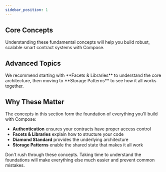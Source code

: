 ```yaml
---
sidebar_position: 1
---
```



<DocHero
  title="Foundations"
  subtitle="The building blocks of the Compose platform. Master these concepts to unlock the full power of diamond-based smart contract development."
  variant="gradient"
  height="small"
/>

## Core Concepts

<p style={{fontSize: '1.125rem', color: 'var(--ifm-color-emphasis-700)', marginBottom: '2rem'}}>
  Understanding these fundamental concepts will help you build robust, scalable smart contract systems with Compose.
</p>

<DocCardGrid columns={2}>
  <DocCard
    title="AUTHENTICATION"
    description="Access control and permission management for your diamond contracts. Learn how to implement role-based access control with composable facets."
    icon="🔐"
    href="/docs/foundations/authentication"
  />
  <DocCard
    title="FACETS & LIBRARIES"
    description="Understanding the core architecture: how facets and libraries work together through shared storage to build powerful systems."
    icon="💎"
    href="/docs/foundations/facets-and-libraries"
  />
  <DocCard
    title="DIAMOND STANDARD"
    description="Deep dive into ERC-2535 Diamonds and how Compose leverages this standard for upgradeable, modular smart contracts."
    icon="💠"
    href="/docs/foundations/diamond-standard"
  />
  <DocCard
    title="STORAGE PATTERNS"
    description="Master the shared storage architecture that enables seamless integration between standard facets and your custom logic."
    icon="💾"
    href="/docs/foundations/storage-patterns"
  />
</DocCardGrid>

## Advanced Topics

<DocCardGrid columns={2}>
  <DocCard
    title="Smart Contract Oriented Programming"
    description="Learn the SCOP philosophy: prioritizing readability, simplicity, and composability in your smart contract code."
    icon="📖"
    href="/docs/foundations/scop"
  />
  <DocCard
    title="Security Best Practices"
    description="Essential security patterns and practices when building with Compose and the Diamond standard."
    icon="🛡️"
    href="/docs/foundations/security"
  />
</DocCardGrid>

<Callout type="info" title="Learning Path">
We recommend starting with **Facets & Libraries** to understand the core architecture, then moving to **Storage Patterns** to see how it all works together.
</Callout>

## Why These Matter

The concepts in this section form the foundation of everything you'll build with Compose:

- **Authentication** ensures your contracts have proper access control
- **Facets & Libraries** explain how to structure your code
- **Diamond Standard** provides the underlying architecture
- **Storage Patterns** enable the shared state that makes it all work

<Callout type="tip" title="Pro Tip">
Don't rush through these concepts. Taking time to understand the foundations will make everything else much easier and prevent common mistakes.
</Callout>


